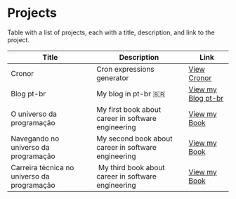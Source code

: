 # Projects

Table with a list of projects, each with a title, description, and link to the project.

| Title                                       | Description                                         | Link                                                                                |
| ------------------------------------------- | --------------------------------------------------- | ----------------------------------------------------------------------------------- |
| Cronor                                      | Cron expressions generator                          | [View Cronor](https://woliveiras.github.io/cronor/)                                 |
| Blog pt-br                                  | My blog in pt-br 🇧🇷                                 | [View my Blog pt-br](https://woliveiras.com.br/)                                    |
| O universo da programação                   | My first book about career in software engineering  | [View my Book](https://www.casadocodigo.com.br/products/livro-universo-programacao) |
| Navegando no universo da programação        | My second book about career in software engineering | [View my Book](https://www.casadocodigo.com.br/products/livro-navegando-universo)   |
| Carreira técnica no universo da programação |  My third book about career in software engineering | [View my Book](https://www.casadocodigo.com.br/products/livro-carreira-tecnica)     |
